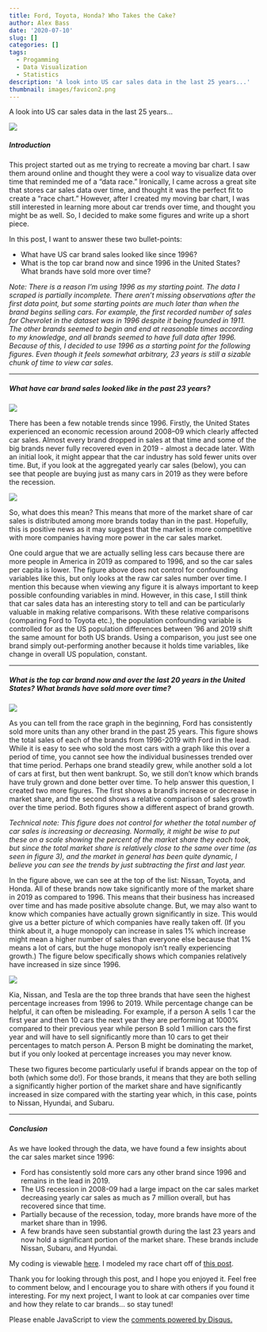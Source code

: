 ```yaml
---
title: Ford, Toyota, Honda? Who Takes the Cake?
author: Alex Bass
date: '2020-07-10'
slug: []
categories: []
tags:
  - Progamming
  - Data Visualization
  - Statistics
description: 'A look into US car sales data in the last 25 years...'
thumbnail: images/favicon2.png
---
```

A look into US car sales data in the last 25 years...

![](https://media.giphy.com/media/rUE9CTmsYMbbOz2MqD/giphy.gif#center)

##### Introduction

This project started out as me trying to recreate a moving bar chart. I saw them around online and thought they were a cool way to visualize data over time that reminded me of a "data race." Ironically, I came across a great site that stores car sales data over time, and thought it was the perfect fit to create a "race chart." However, after I created my moving bar chart, I was still interested in learning more about car trends over time, and thought you might be as well. So, I decided to make some figures and write up a short piece.

In this post, I want to answer these two bullet-points:

* What have US car brand sales looked like since 1996?
* What is the top car brand now and since 1996 in the United States? What brands have sold more over time?

*Note: There is a reason I'm using 1996 as my starting point. The data I scraped is partially incomplete. There aren't missing observations after the first data point, but some starting points are much later than when the brand begins selling cars. For example, the first recorded number of sales for Chevrolet in the dataset was in 1996 despite it being founded in 1911. The other brands seemed to begin and end at reasonable times according to my knowledge, and all brands seemed to have full data after 1996. Because of this, I decided to use 1996 as a starting point for the following figures. Even though it feels somewhat arbitrary, 23 years is still a sizable chunk of time to view car sales.*

-----------------------------------

##### What have car brand sales looked like in the past 23 years?

![](/./about_files/brand_over_time.png#center)

There has been a few notable trends since 1996. Firstly, the United States experienced an economic recession around 2008–09 which clearly affected car sales. Almost every brand dropped in sales at that time and some of the big brands never fully recovered even in 2019 - almost a decade later. With an initial look, it might appear that the car industry has sold fewer units over time. But, if you look at the aggregated yearly car sales (below), you can see that people are buying just as many cars in 2019 as they were before the recession.

![](/./about_files/yearly_sales_over_time.png#center)

So, what does this mean? This means that more of the market share of car sales is distributed among more brands today than in the past. Hopefully, this is positive news as it may suggest that the market is more competitive with more companies having more power in the car sales market.

One could argue that we are actually selling less cars because there are more people in America in 2019 as compared to 1996, and so the car sales per capita is lower. The figure above does not control for confounding variables like this, but only looks at the raw car sales number over time. I mention this because when viewing any figure it is always important to keep possible confounding variables in mind. However, in this case, I still think that car sales data has an interesting story to tell and can be particularly valuable in making relative comparisons. With these relative comparisons (comparing Ford to Toyota etc.), the population confounding variable is controlled for as the US population differences between '96 and 2019 shift the same amount for both US brands. Using a comparison, you just see one brand simply out-performing another because it holds time variables, like change in overall US population, constant.

-----------------------------------

##### What is the top car brand now and over the last 20 years in the United States? What brands have sold more over time?

![](/./about_files/total_sales.png#center)

As you can tell from the race graph in the beginning, Ford has consistently sold more units than any other brand in the past 25 years. This figure shows the total sales of each of the brands from 1996-2019 with Ford in the lead. While it is easy to see who sold the most cars with a graph like this over a period of time, you cannot see how the individual businesses trended over that time period. Perhaps one brand steadily grew, while another sold a lot of cars at first, but then went bankrupt. So, we still don't know which brands have truly grown and done better over time. To help answer this question, I created two more figures. The first shows a brand's increase or decrease in market share, and the second shows a relative comparison of sales growth over the time period. Both figures show a different aspect of brand growth.

*Technical note: This figure does not control for whether the total number of car sales is increasing or decreasing. Normally, it might be wise to put these on a scale showing the percent of the market share they each took, but since the total market share is relatively close to the same over time (as seen in figure 3), and the market in general has been quite dynamic, I believe you can see the trends by just subtracting the first and last year.*

In the figure above, we can see at the top of the list: Nissan, Toyota, and Honda. All of these brands now take significantly more of the market share in 2019 as compared to 1996. This means that their business has increased over time and has made positive absolute change. But, we may also want to know which companies have actually grown significantly in size. This would give us a better picture of which companies have really taken off. (If you think about it, a huge monopoly can increase in sales 1% which increase might mean a higher number of sales than everyone else because that 1% means a lot of cars, but the huge monopoly isn't really experiencing growth.) The figure below specifically shows which companies relatively have increased in size since 1996.

![](/./about_files/percent_difference_sold.png#center)

Kia, Nissan, and Tesla are the top three brands that have seen the highest percentage increases from 1996 to 2019. While percentage change can be helpful, it can often be misleading. For example, if a person A sells 1 car the first year and then 10 cars the next year they are performing at 1000% compared to their previous year while person B sold 1 million cars the first year and will have to sell significantly more than 10 cars to get their percentages to match person A. Person B might be dominating the market, but if you only looked at percentage increases you may never know.

These two figures become particularly useful if brands appear on the top of both (which some do!). For those brands, it means that they are both selling a significantly higher portion of the market share and have significantly increased in size compared with the starting year which, in this case, points to Nissan, Hyundai, and Subaru.

------------------------------

##### Conclusion

As we have looked through the data, we have found a few insights about the car sales market since 1996:

* Ford has consistently sold more cars any other brand since 1996 and remains in the lead in 2019.
* The US recession in 2008-09 had a large impact on the car sales market decreasing yearly car sales as much as 7 million overall, but has recovered since that time.
* Partially because of the recession, today, more brands have more of the market share than in 1996.
* A few brands have seen substantial growth during the last 23 years and now hold a significant portion of the market share. These brands include Nissan, Subaru, and Hyundai.

My coding is viewable [here](https://github.com/acbass49/carbrands). I modeled my race chart off of [this post](https://towardsdatascience.com/create-animated-bar-charts-using-r-31d09e5841da?source=userActivityShare-7c3da9a4b5fa-1591814808&_branch_match_id=810285756007782180). 

Thank you for looking through this post, and I hope you enjoyed it. Feel free to comment below, and I encourage you to share with others if you found it interesting. For my next project, I want to look at car companies over time and how they relate to car brands... so stay tuned!

<div id="disqus_thread"></div>
<script>
/**
*  RECOMMENDED CONFIGURATION VARIABLES: EDIT AND UNCOMMENT THE SECTION BELOW TO INSERT DYNAMIC VALUES FROM YOUR PLATFORM OR CMS.
*  LEARN WHY DEFINING THESE VARIABLES IS IMPORTANT: https://disqus.com/admin/universalcode/#configuration-variables    */

var disqus_config = function () {
  this.page.url = 'https://alexbass.me/post/2021-01-13-ford-toyota-honda-who-takes-the-cake/';  // Replace PAGE_URL with your page's canonical URL variable
  this.page.identifier = 'PAGE_IDENTIFIER1cdsaadd'; // Replace PAGE_IDENTIFIER with your page's unique identifier variable
};

(function() { // DON'T EDIT BELOW THIS LINE
var d = document, s = d.createElement('script');
s.src = 'https://alexbassc.disqus.com/embed.js';
s.setAttribute('data-timestamp', +new Date());
(d.head || d.body).appendChild(s);
})();
</script>
<noscript>Please enable JavaScript to view the <a href="https://disqus.com/?ref_noscript">comments powered by Disqus.</a></noscript>